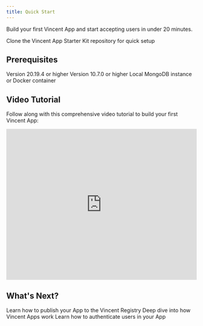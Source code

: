 ```yaml
---
title: Quick Start
---
```


Build your first Vincent App and start accepting users in under 20 minutes.

<Card title="App Starter Kit" icon="github" href="https://github.com/LIT-Protocol/vincent-starter-app">
  Clone the Vincent App Starter Kit repository for quick setup
</Card>

## Prerequisites

<CardGroup cols={3}>
  <Card title="Node.js" icon="node" href="https://nodejs.org/en/download">
    Version 20.19.4 or higher
  </Card>
  <Card title="pnpm" icon="box" href="https://pnpm.io/installation">
    Version 10.7.0 or higher
  </Card>
  <Card title="MongoDB" icon="database" href="https://www.mongodb.com/docs/manual/installation/">
    Local MongoDB instance or Docker container
  </Card>
</CardGroup>

## Video Tutorial

Follow along with this comprehensive video tutorial to build your first Vincent App:

<iframe
  width="100%"
  height="400"
  src="https://www.youtube.com/embed/18UnAZysjEE"
  title="Vincent App Quick Start"
  frameborder="0"
  allow="accelerometer; autoplay; clipboard-write; encrypted-media; gyroscope; picture-in-picture"
  allowfullscreen
></iframe>

## What's Next?

<CardGroup cols={3}>
  <Card title="Publishing Guide" icon="cloud-arrow-up" href="/app/publishing-apps">
    Learn how to publish your App to the Vincent Registry
  </Card>
  <Card title="Understanding Apps" icon="code" href="/app/explaining-apps">
    Deep dive into how Vincent Apps work
  </Card>
  <Card title="User Authentication" icon="shield-check" href="/app/authenticating-users">
    Learn how to authenticate users in your App
  </Card>
</CardGroup>
